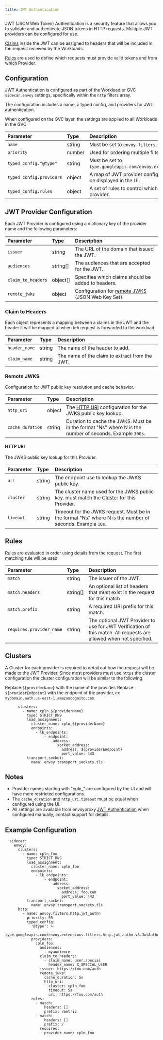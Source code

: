 ```yaml
---
title: JWT Authentication
---
```


JWT (JSON Web Token) Authentication is a security feature that allows you to validate and authenticate JSON tokens in HTTP requests.
 Multiple JWT providers can be configured for use.

 [Claims](/reference/workload/jwt-auth#claim-to-headers) inside the JWT can be assigned to headers that will be included in the request received by the Workloads.

 [Rules](/reference/workload/jwt-auth#rules) are used to define which requests must provide valid tokens and from which Provider.

 

## Configuration

JWT Authentication is configured as part of the Workload or GVC `sidecar.envoy` settings, specifically within the `http` filters array.

 The configuration includes a name, a typed config, and providers for JWT authentication.

 When configured on the GVC layer, the settings are applied to all Workloads in the GVC.


| Parameter | Type | Description |
| :-------- | :--- | :---------- |
| `name` | string | Must be set to `envoy.filters.http.jwt_authn`. |
| `priority` | number | Used for ordering multiple filters defined in the GVC and Workload. |
| `typed_config."@type"` | string | Must be set to `type.googleapis.com/envoy.extensions.filters.http.jwt_authn.v3.JwtAuthentication`. |
| `typed_config.providers` | object | A map of JWT provider configurations. Keys starting with `cpln_` are restricted and will be displayed in the UI. |
| `typed_config.rules` | object | A set of rules to control which paths and headers require a valid JWT and from which provider. |

## JWT Provider Configuration

Each JWT Provider is configured using a dictionary key of the provider name and the following parameters:

| Parameter | Type | Description |
| :-------- | :--- | :---------- |
| `issuer` | string | The URL of the domain that issued the JWT. |
| `audiences` | string[] | The audiences that are accepted for the JWT. |
| `claim_to_headers` | object[] | Specifies which claims should be added to headers. |
| `remote_jwks` | object | Configuration for [remote JWKS](/reference/workload/jwt-auth#remote-jwks) (JSON Web Key Set). |

### Claim to Headers

Each object represents a mapping between a claims in the JWT and the header it will be mapped to when teh request is forwarded to the workload.

| Parameter | Type | Description |
| :-------- | :--- | :---------- |
| `header_name` | string | The name of the header to add. |
| `claim_name` | string | The name of the claim to extract from the JWT. |

### Remote JWKS

Configuration for JWT public key resolution and cache behavior.

| Parameter | Type | Description |
| :-------- | :--- | :---------- |
| `http_uri` | object | The [HTTP URI](/reference/workload/jwt-auth#http-uri) configuration for the JWKS public key lookup. |
| `cache_duration` | string | Duration to cache the JWKS. Must be in the format "Ns" where N is the number of seconds. Example `300s`. |

#### HTTP URI

The JWKS public key lookup for this Provider.

| Parameter | Type | Description |
| :-------- | :--- | :---------- |
| `uri` | string | The endpoint use to lookup the JWKS public key. |
| `cluster` | string | The cluster name used for the JWKS public key. must match the [Cluster](/reference/workload/jwt-auth#clusters) for this Provider. |
| `timeout` | string | Timeout for the JWKS request. Must be in the format "Ns" where N is the number of seconds. Example `10s`. |

## Rules

Rules are evaluated in order using details from the request. The first matching rule will be used.

| Parameter | Type | Description |
| :-------- | :--- | :---------- |
| `match` | string | The issuer of the JWT. |
| `match.headers` | string[] | An optional list of headers that must exist in the request for this match |
| `match.prefix` | string | A required URI prefix for this match. |
| `requires.provider_name` | string | The optional JWT Provider to use for JWT Verification of this match. All requests are allowed when not specified. |

## Clusters

A Cluster for each provider is required to detail out how the request will be made to the JWT Provider.
 Since most providers must use `https` the cluster configuration the cluster configuration will be similar to the following.

Replace `${providerName}` with the name of the provider.
Replace `${providerEndpoint}` with the endpoint of the provider, ex `mydomain.auth.us-east-1.amazoncognito.com`.

```
      clusters:
        - name: cpln_${providerName}
          type: STRICT_DNS
          load_assignment:
            cluster_name: cpln_${providerName}
            endpoints:
              - lb_endpoints:
                  - endpoint:
                      address:
                        socket_address:
                          address: ${providerEndpoint}
                          port_value: 443
          transport_socket:
            name: envoy.transport_sockets.tls
```

## Notes

- Provider names starting with "cpln_" are configured by the UI and will have more restricted configurations.
- The `cache_duration` and `http_uri.timeout` must be equal when configured using the UI.
- All settings are available from envoyproxy [JWT Authentication](https://www.envoyproxy.io/docs/envoy/latest/api-v3/extensions/filters/http/jwt_authn/v3/config.proto) when configured manually, contact support for details.

## Example Configuration

```
  sidecar:
    envoy:
      clusters:
        - name: cpln_foo
          type: STRICT_DNS
          load_assignment:
            cluster_name: cpln_foo
            endpoints:
              - lb_endpoints:
                  - endpoint:
                      address:
                        socket_address:
                          address: foo.com
                          port_value: 443
          transport_socket:
            name: envoy.transport_sockets.tls
      http:
        - name: envoy.filters.http.jwt_authn
          priority: 50
          typed_config:
            '@type': >-
              type.googleapis.com/envoy.extensions.filters.http.jwt_authn.v3.JwtAuthentication
            providers:
              cpln_foo:
                audiences:
                  - myaudience
                claim_to_headers:
                  - claim_name: user.special
                    header_name: X_SPECIAL_USER
                issuer: https://foo.com/auth
                remote_jwks:
                  cache_duration: 5s
                  http_uri:
                    cluster: cpln_foo
                    timeout: 5s
                    uri: https://foo.com/auth
            rules:
              - match:
                  headers: []
                  prefix: /metric
              - match:
                  headers: []
                  prefix: /
                requires:
                  provider_name: cpln_foo
```